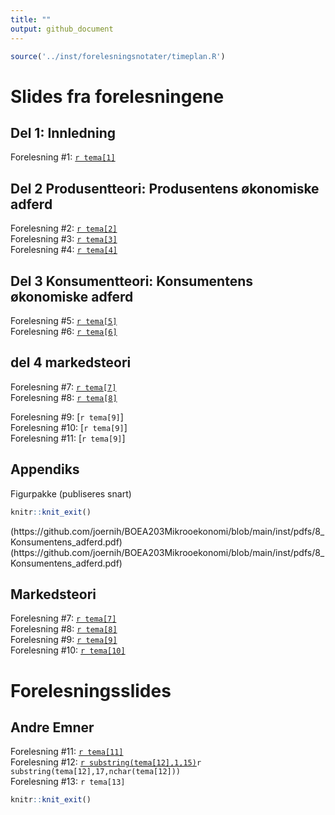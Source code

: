 ```yaml
---
title: ""
output: github_document
---
```


```r
source('../inst/forelesningsnotater/timeplan.R')
```

# Slides fra forelesningene

## Del 1: Innledning

Forelesning #1: [`r tema[1]`](https://github.com/joernih/SFB10816Mikrooekonomi/blob/main/inst/forelesningsnotater/1-3_introduksjon.pdf)

## Del 2 Produsentteori: Produsentens økonomiske adferd

Forelesning #2: [`r tema[2]`](https://github.com/joernih/BOEA203Mikrooekonomi/blob/main/inst/pdfs/4%20Produksjonsteori:Produksjon.pdf)
<br>
Forelesning #3: [`r tema[3]`](https://github.com/joernih/BOEA203Mikrooekonomi/blob/main/inst/pdfs/5%20Produksjonsteori:Inntekter_og_kostnader.pdf)
<br>
Forelesning #4: [`r tema[4]`](https://github.com/joernih/BOEA203Mikrooekonomi/blob/main/inst/pdfs/6_Produsentteori:Produkt_og_faktormarkeder.pdf)

## Del 3 Konsumentteori: Konsumentens økonomiske adferd

Forelesning #5: [`r tema[5]`](https://github.com/joernih/BOEA203Mikrooekonomi/blob/main/inst/pdfs/7_Konsumentens_tilpasning.pdf)
<br>
Forelesning #6: [`r tema[6]`](https://github.com/joernih/BOEA203Mikrooekonomi/blob/main/inst/pdfs/8_Konsumentens_adferd.pdf)

## del 4 markedsteori

Forelesning #7: [`r tema[7]`](https://github.com/joernih/BOEA203Mikrooekonomi/blob/main/inst/pdfs/9%20Markedsteori%2C%20Fullkommen%20konkurranse.pdf)
<br>
Forelesning #8: [`r tema[8]`](https://github.com/joernih/BOEA203Mikrooekonomi/blob/main/inst/pdfs/10%20Markedsteori%2C%20Monopol.pdf)

Forelesning #9: [`r tema[9]`]
<br>
Forelesning #10: [`r tema[9]`]
<br>
Forelesning #11: [`r tema[9]`]

## Appendiks

Figurpakke (publiseres snart)


```r
knitr::knit_exit()
```

 (https://github.com/joernih/BOEA203Mikrooekonomi/blob/main/inst/pdfs/8_Konsumentens_adferd.pdf)
 (https://github.com/joernih/BOEA203Mikrooekonomi/blob/main/inst/pdfs/8_Konsumentens_adferd.pdf)

## Markedsteori

Forelesning #7: [`r tema[7]`](https://github.com/joernih/SFB10816Mikrooekonomi/blob/main/inst/forelesningsnotater/9_markedsform_fullkommen.pdf)
<br>
Forelesning #8: [`r tema[8]`](https://github.com/joernih/SFB10816Mikrooekonomi/blob/main/inst/forelesningsnotater/10_markedsform_monopol.pdf)
<br>
Forelesning #9: [`r tema[9]`](https://github.com/joernih/SFB10816Mikrooekonomi/blob/main/inst/forelesningsnotater/11_markedsform_ufullkommen.pdf)
<br>
Forelesning #10: [`r tema[10]`](https://github.com/joernih/SFB10816Mikrooekonomi/blob/main/inst/forelesningsnotater/12_prisdiskriminering.pdf)

# Forelesningsslides

## Andre Emner

Forelesning #11: [`r tema[11]`](https://github.com/joernih/SFB10816Mikrooekonomi/blob/main/inst/forelesningsnotater/13_effektivitet_markedssvikt.pdf)
<br>
Forelesning #12: [`r substring(tema[12],1,15)`](https://github.com/joernih/SFB10816Mikrooekonomi/blob/main/inst/forelesningsnotater/14_litt_spillteori.pdf)`r substring(tema[12],17,nchar(tema[12]))`
<br>
Forelesning #13: `r tema[13]`

```r
knitr::knit_exit()
```

